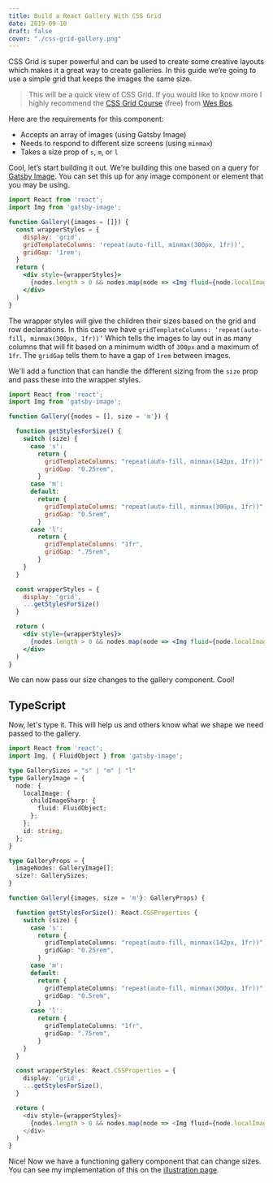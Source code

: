```yaml
---
title: Build a React Gallery With CSS Grid
date: 2019-09-10
draft: false
cover: "./css-grid-gallery.png"
---
```


CSS Grid is super powerful and can be used to create some creative layouts which makes it a great way to create galleries. In this guide we’re going to use a simple grid that keeps the images the same size. 

> This will be a quick view of CSS Grid. If you would like to know more I highly recommend the [CSS Grid Course](https://cssgrid.io/) (free) from [Wes Bos](https://twitter.com/wesbos).

Here are the requirements for this component:

- Accepts an array of images (using Gatsby Image)
- Needs to respond to different size screens (using `minmax`)
- Takes a size prop of `s`, `m`, or `l`

Cool, let’s start building it out. We're building this one based on a query for [Gatsby Image](https://www.gatsbyjs.org/packages/gatsby-image/). You can set this up for any image component or element that you may be using.

```jsx
import React from 'react';
import Img from 'gatsby-image';

function Gallery({images = []}) {
  const wrapperStyles = {
    display: 'grid',
    gridTemplateColumns: 'repeat(auto-fill, minmax(300px, 1fr))',
    gridGap: '1rem';
  }
  return (
    <div style={wrapperStyles}>
      {nodes.length > 0 && nodes.map(node => <Img fluid={node.localImage.childImageSharp.fluid} />)}
    </div>
  )
}
```

The wrapper styles will give the children their sizes based on the grid and row declarations. In this case we have `gridTemplateColumns: ‘repeat(auto-fill, minmax(300px, 1fr))’` Which tells the images to lay out in as many columns that will fit based on a minimum width of `300px` and a maximum of `1fr`. The `gridGap` tells them to have a gap of `1rem` between images.

We'll add a function that can handle the different sizing from the `size` prop and pass these into the wrapper styles.

```jsx {4,6-25,29}
import React from 'react';
import Img from 'gatsby-image';

function Gallery({nodes = [], size = 'm'}) {

  function getStylesForSize() {
    switch (size) {
      case 's': 
        return {
          gridTemplateColumns: "repeat(auto-fill, minmax(142px, 1fr))",
          gridGap: "0.25rem",
        }
      case 'm':
      default:
        return {
          gridTemplateColumns: "repeat(auto-fill, minmax(300px, 1fr))",
          gridGap: "0.5rem",
        }
      case 'l': 
        return {
          gridTemplateColumns: "1fr",
          gridGap: ".75rem",
        }
    }
  }

  const wrapperStyles = {
    display: 'grid',
    ...getStylesForSize()
  }

  return (
    <div style={wrapperStyles}>
      {nodes.length > 0 && nodes.map(node => <Img fluid={node.localImage.childImageSharp.fluid} />)}
    </div>
  )
}
```

We can now pass our size changes to the gallery component. Cool! 

## TypeScript

Now, let's type it. This will help us and others know what we shape we need passed to the gallery.

```typescript {2,4-19,21,23,44}
import React from 'react';
import Img, { FluidObject } from 'gatsby-image';

type GallerySizes = "s" | "m" | "l"
type GalleryImage = {
  node: {
    localImage: {
      childImageSharp: {
        fluid: FluidObject;
      };
    };
    id: string;
  };
}

type GalleryProps = {
  imageNodes: GalleryImage[];
  size?: GallerySizes;
}

function Gallery({images, size = 'm'}: GalleryProps) {

  function getStylesForSize(): React.CSSProperties {
    switch (size) {
      case 's': 
        return {
          gridTemplateColumns: "repeat(auto-fill, minmax(142px, 1fr))",
          gridGap: "0.25rem",
        }
      case 'm':
      default:
        return {
          gridTemplateColumns: "repeat(auto-fill, minmax(300px, 1fr))",
          gridGap: "0.5rem",
        }
      case 'l': 
        return {
          gridTemplateColumns: "1fr",
          gridGap: ".75rem",
        }
    }
  }

  const wrapperStyles: React.CSSProperties = {
    display: 'grid',
    ...getStylesForSize(),
  }

  return (
    <div style={wrapperStyles}>
      {nodes.length > 0 && nodes.map(node => <Img fluid={node.localImage.childImageSharp.fluid} />)}
    </div>
  )
}
```

Nice! Now we have a functioning gallery component that can change sizes. You can see my implementation of this on the [illustration page](/illustration).